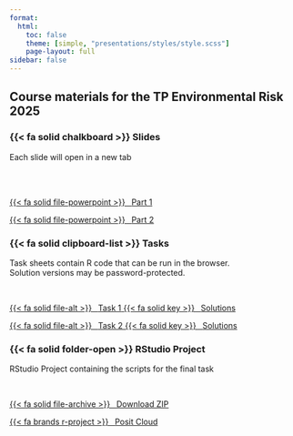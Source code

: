 ```yaml
---
format:
  html:
    toc: false
    theme: [simple, "presentations/styles/style.scss"]
    page-layout: full
sidebar: false
---
```





## Course materials for the TP Environmental Risk 2025


::: {.grid}

::: {.g-col-4 .slides-section}
### {{< fa solid chalkboard >}} Slides  

Each slide will open in a new tab

<br><br>
  

<a class="btn btn-info btn-sm" target="_blank" href="presentations/output/Part_1.html">
  {{< fa solid file-powerpoint >}} &ensp;<span class="font-monospace">Part 1</span>
</a>

<a class="btn btn-info btn-sm" target="_blank" href="presentations/output/Part_2.html">
  {{< fa solid file-powerpoint >}} &ensp;<span class="font-monospace">Part 2</span>
</a>
:::

::: {.g-col-4 .tasks-section}
### {{< fa solid clipboard-list >}} Tasks  

Task sheets contain R code that can be run in the browser.  
Solution versions may be password-protected.

<br>

<!-- Task + Solution Pair 1 -->
<div class="d-flex justify-content-between mb-2">
  <a class="btn btn-warning btn-sm me-2 flex-fill" href="tasks_output/tasks_part1.html">
    {{< fa solid file-alt >}} &ensp;<span class="font-monospace">Task 1</span>
  </a>
  <a class="btn btn-secondary btn-sm flex-fill" href="tasks_output/tasks_part1_solutions.html">
    {{< fa solid key >}} &ensp;<span class="font-monospace">Solutions</span>
  </a>
</div>

<!-- Task + Solution Pair 2 -->
<div class="d-flex justify-content-between mb-2">
  <a class="btn btn-warning btn-sm me-2 flex-fill" href="tasks_output/tasks_part2.html">
    {{< fa solid file-alt >}} &ensp;<span class="font-monospace">Task 2</span>
  </a>
  <a class="btn btn-secondary btn-sm flex-fill" href="tasks_output/tasks_part2_solutions.html">
    {{< fa solid key >}} &ensp;<span class="font-monospace">Solutions</span>
  </a>
</div>
:::


::: {.g-col-4 .project-section}
### {{< fa solid folder-open >}} RStudio Project  

RStudio Project containing the scripts for the final task

<br>

<a class="btn btn-success btn-sm" href="bleaching_analysis.zip" download>
  {{< fa solid file-archive >}} &ensp;<span class="font-monospace">Download ZIP</span>
</a>

<a class="btn btn-success btn-sm" target="_blank" href="https://posit.cloud/content/10128961">
  {{< fa brands r-project >}} &ensp;<span class="font-monospace">Posit Cloud</span>
</a>
:::
:::
